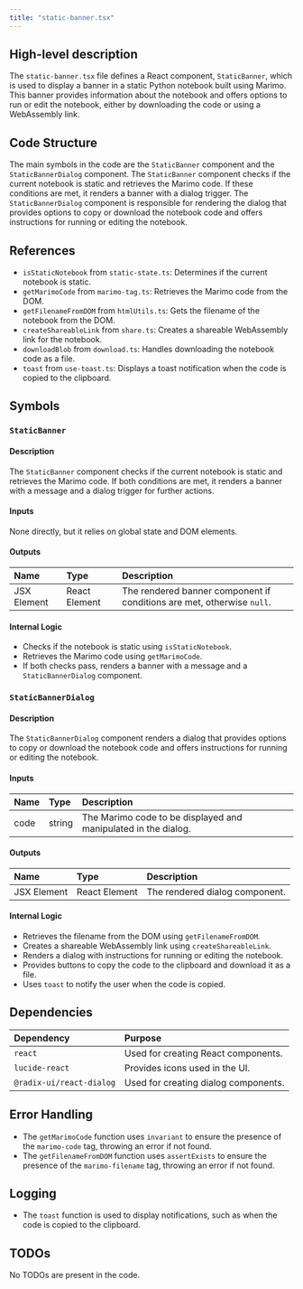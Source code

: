 ```yaml
---
title: "static-banner.tsx"
---
```


## High-level description

The `static-banner.tsx` file defines a React component, `StaticBanner`, which is used to display a banner in a static Python notebook built using Marimo. This banner provides information about the notebook and offers options to run or edit the notebook, either by downloading the code or using a WebAssembly link.

## Code Structure

The main symbols in the code are the `StaticBanner` component and the `StaticBannerDialog` component. The `StaticBanner` component checks if the current notebook is static and retrieves the Marimo code. If these conditions are met, it renders a banner with a dialog trigger. The `StaticBannerDialog` component is responsible for rendering the dialog that provides options to copy or download the notebook code and offers instructions for running or editing the notebook.

## References

- `isStaticNotebook` from `static-state.ts`: Determines if the current notebook is static.
- `getMarimoCode` from `marimo-tag.ts`: Retrieves the Marimo code from the DOM.
- `getFilenameFromDOM` from `htmlUtils.ts`: Gets the filename of the notebook from the DOM.
- `createShareableLink` from `share.ts`: Creates a shareable WebAssembly link for the notebook.
- `downloadBlob` from `download.ts`: Handles downloading the notebook code as a file.
- `toast` from `use-toast.ts`: Displays a toast notification when the code is copied to the clipboard.

## Symbols

### `StaticBanner`
#### Description
The `StaticBanner` component checks if the current notebook is static and retrieves the Marimo code. If both conditions are met, it renders a banner with a message and a dialog trigger for further actions.

#### Inputs
None directly, but it relies on global state and DOM elements.

#### Outputs
| Name | Type | Description |
|:-----|:-----|:------------|
| JSX Element | React Element | The rendered banner component if conditions are met, otherwise `null`. |

#### Internal Logic
- Checks if the notebook is static using `isStaticNotebook`.
- Retrieves the Marimo code using `getMarimoCode`.
- If both checks pass, renders a banner with a message and a `StaticBannerDialog` component.

### `StaticBannerDialog`
#### Description
The `StaticBannerDialog` component renders a dialog that provides options to copy or download the notebook code and offers instructions for running or editing the notebook.

#### Inputs
| Name | Type | Description |
|:-----|:-----|:------------|
| code | string | The Marimo code to be displayed and manipulated in the dialog. |

#### Outputs
| Name | Type | Description |
|:-----|:-----|:------------|
| JSX Element | React Element | The rendered dialog component. |

#### Internal Logic
- Retrieves the filename from the DOM using `getFilenameFromDOM`.
- Creates a shareable WebAssembly link using `createShareableLink`.
- Renders a dialog with instructions for running or editing the notebook.
- Provides buttons to copy the code to the clipboard and download it as a file.
- Uses `toast` to notify the user when the code is copied.

## Dependencies

| Dependency | Purpose |
|:-----------|:--------|
| `react` | Used for creating React components. |
| `lucide-react` | Provides icons used in the UI. |
| `@radix-ui/react-dialog` | Used for creating dialog components. |

## Error Handling

- The `getMarimoCode` function uses `invariant` to ensure the presence of the `marimo-code` tag, throwing an error if not found.
- The `getFilenameFromDOM` function uses `assertExists` to ensure the presence of the `marimo-filename` tag, throwing an error if not found.

## Logging

- The `toast` function is used to display notifications, such as when the code is copied to the clipboard.

## TODOs

No TODOs are present in the code.